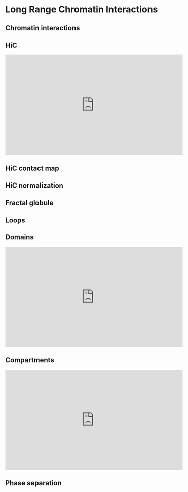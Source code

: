 # Long Range Chromatin Interactions {#lrci}

## Chromatin interactions



## HiC

<iframe width="560" height="315" src="https://www.youtube.com/embed/Hk5ixO7Tb24" frameborder="0" allow="accelerometer; autoplay; clipboard-write; encrypted-media; gyroscope; picture-in-picture" allowfullscreen></iframe>

## HiC contact map



## HiC normalization



## Fractal globule



## Loops



## Domains

<iframe width="560" height="315" src="https://www.youtube.com/embed/hg24ZIX06Tk" frameborder="0" allow="accelerometer; autoplay; clipboard-write; encrypted-media; gyroscope; picture-in-picture" allowfullscreen></iframe>

## Compartments

<iframe width="560" height="315" src="https://www.youtube.com/embed/wYd4Nf5D0yk" frameborder="0" allow="accelerometer; autoplay; clipboard-write; encrypted-media; gyroscope; picture-in-picture" allowfullscreen></iframe>

## Phase separation

